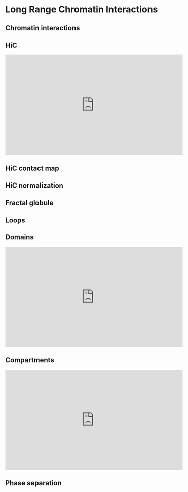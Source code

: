 # Long Range Chromatin Interactions {#lrci}

## Chromatin interactions



## HiC

<iframe width="560" height="315" src="https://www.youtube.com/embed/Hk5ixO7Tb24" frameborder="0" allow="accelerometer; autoplay; clipboard-write; encrypted-media; gyroscope; picture-in-picture" allowfullscreen></iframe>

## HiC contact map



## HiC normalization



## Fractal globule



## Loops



## Domains

<iframe width="560" height="315" src="https://www.youtube.com/embed/hg24ZIX06Tk" frameborder="0" allow="accelerometer; autoplay; clipboard-write; encrypted-media; gyroscope; picture-in-picture" allowfullscreen></iframe>

## Compartments

<iframe width="560" height="315" src="https://www.youtube.com/embed/wYd4Nf5D0yk" frameborder="0" allow="accelerometer; autoplay; clipboard-write; encrypted-media; gyroscope; picture-in-picture" allowfullscreen></iframe>

## Phase separation

